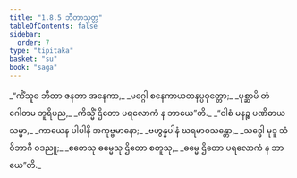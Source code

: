 ```yaml
---
title: "1.8.5 ဘီတာသုတ္တ"
tableOfContents: false
sidebar:
  order: 7
type: "tipitaka"
basket: "su"
book: "saga"
---
```



<DynamicBreadcrumb />

<Division number="75" book="saga">

<Paragraph number="344" type="verses" book="saga">
_“ကိံသူဓ ဘီတာ ဇနတာ အနေကာ,_  
_မဂ္ဂေါ စနေကာယတနပ္ပဝုတ္တော;_  
_ပုစ္ဆာမိ တံ ဂေါတမ ဘူရိပည,_  
_ကိသ္မိံ ဌိတော ပရလောကံ န ဘာယေ”တိ._  

</Paragraph>

<Paragraph number="345" type="verses" book="saga">
_“ဝါစံ မနဉ္စ ပဏိဓာယ သမ္မာ,_  
_ကာယေန ပါပါနိ အကုဗ္ဗမာနော;_  
_ဗဟွန္နပါနံ ဃရမာဝသန္တော,_  
_သဒ္ဓေါ မုဒူ သံဝိဘာဂီ ဝဒညူ;_  
_ဧတေသု ဓမ္မေသု ဌိတော စတူသု,_  
_ဓမ္မေ ဌိတော ပရလောကံ န ဘာယေ”တိ._
</Paragraph>
</Division>